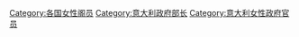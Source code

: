 [[Category:各国女性阁员|Category:各国女性阁员]]
[[Category:意大利政府部长|Category:意大利政府部长]]
[[Category:意大利女性政府官员|Category:意大利女性政府官员]]